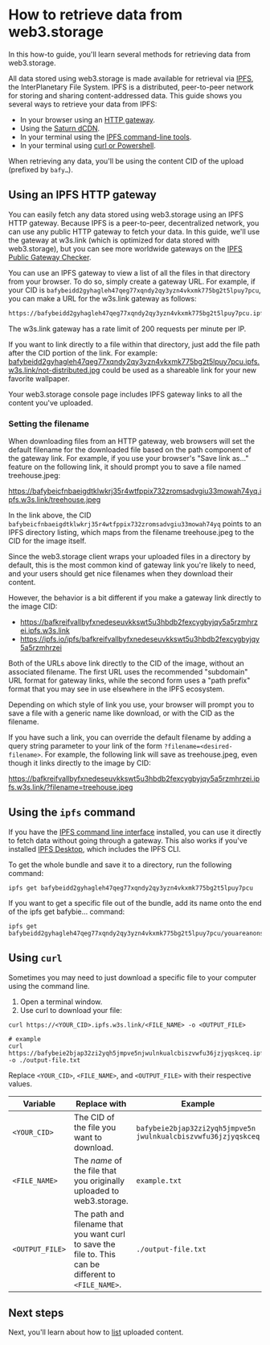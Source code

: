 
# How to retrieve data from web3.storage

In this how-to guide, you'll learn several methods for retrieving data from web3.storage.

All data stored using web3.storage is made available for retrieval via [IPFS](https://ipfs.io/), the InterPlanetary File System. IPFS is a distributed, peer-to-peer network for storing and sharing content-addressed data. This guide shows you several ways to retrieve your data from IPFS:

- In your browser using an [HTTP gateway](/docs/how-to/retrieve/#using-an-ipfs-http-gateway).
- Using the [Saturn dCDN](https://saturn.tech/).
- In your terminal using the [IPFS command-line tools](/docs/how-to/retrieve/#using-the-ipfs-command-line).
- In your terminal using [curl or Powershell](/docs/how-to/retrieve/#using-curl-or-powershell).

When retrieving any data, you'll be using the content CID of the upload (prefixed by `bafy…`).

## Using an IPFS HTTP gateway

You can easily fetch any data stored using web3.storage using an IPFS HTTP gateway. Because IPFS is a peer-to-peer, decentralized network, you can use any public HTTP gateway to fetch your data. In this guide, we'll use the gateway at w3s.link (which is optimized for data stored with web3.storage), but you can see more worldwide gateways on the [IPFS Public Gateway Checker](https://ipfs.github.io/public-gateway-checker/).

You can use an IPFS gateway to view a list of all the files in that directory from your browser. To do so, simply create a gateway URL. For example, if your CID is `bafybeidd2gyhagleh47qeg77xqndy2qy3yzn4vkxmk775bg2t5lpuy7pcu`, you can make a URL for the w3s.link gateway as follows:

```sh
https://bafybeidd2gyhagleh47qeg77xqndy2qy3yzn4vkxmk775bg2t5lpuy7pcu.ipfs.w3s.link/
```
<Callout>
  The w3s.link gateway has a rate limit of 200 requests per minute per IP.
</Callout>

If you want to link directly to a file within that directory, just add the file path after the CID portion of the link. For example: [bafybeidd2gyhagleh47qeg77xqndy2qy3yzn4vkxmk775bg2t5lpuy7pcu.ipfs.w3s.link/not-distributed.jpg](https://bafybeidd2gyhagleh47qeg77xqndy2qy3yzn4vkxmk775bg2t5lpuy7pcu.ipfs.w3s.link/not-distributed.jpg) could be used as a shareable link for your new favorite wallpaper.

<Callout>
  Your web3.storage console page includes IPFS gateway links to all the content you've uploaded.
</Callout>

### Setting the filename

When downloading files from an HTTP gateway, web browsers will set the default filename for the downloaded file based on the path component of the gateway link. For example, if you use your browser's "Save link as..." feature on the following link, it should prompt you to save a file named treehouse.jpeg:

https://bafybeicfnbaeigdtklwkrj35r4wtfppix732zromsadvgiu33mowah74yq.ipfs.w3s.link/treehouse.jpeg

In the link above, the CID `bafybeicfnbaeigdtklwkrj35r4wtfppix732zromsadvgiu33mowah74yq` points to an IPFS directory listing, which maps from the filename treehouse.jpeg to the CID for the image itself.

Since the web3.storage client wraps your uploaded files in a directory by default, this is the most common kind of gateway link you're likely to need, and your users should get nice filenames when they download their content.

However, the behavior is a bit different if you make a gateway link directly to the image CID:

- https://bafkreifvallbyfxnedeseuvkkswt5u3hbdb2fexcygbyjqy5a5rzmhrzei.ipfs.w3s.link
- https://ipfs.io/ipfs/bafkreifvallbyfxnedeseuvkkswt5u3hbdb2fexcygbyjqy5a5rzmhrzei

Both of the URLs above link directly to the CID of the image, without an associated filename. The first URL uses the recommended "subdomain" URL format for gateway links, while the second form uses a "path prefix" format that you may see in use elsewhere in the IPFS ecosystem.

Depending on which style of link you use, your browser will prompt you to save a file with a generic name like download, or with the CID as the filename.

If you have such a link, you can override the default filename by adding a query string parameter to your link of the form `?filename=<desired-filename>`. For example, the following link will save as treehouse.jpeg, even though it links directly to the image by CID:

https://bafkreifvallbyfxnedeseuvkkswt5u3hbdb2fexcygbyjqy5a5rzmhrzei.ipfs.w3s.link/?filename=treehouse.jpeg

## Using the `ipfs` command

If you have the [IPFS command line interface](https://docs.ipfs.io/how-to/command-line-quick-start/) installed, you can use it directly to fetch data without going through a gateway. This also works if you've installed [IPFS Desktop](https://docs.ipfs.io/install/ipfs-desktop/), which includes the IPFS CLI.

To get the whole bundle and save it to a directory, run the following command:

```shell
ipfs get bafybeidd2gyhagleh47qeg77xqndy2qy3yzn4vkxmk775bg2t5lpuy7pcu
```

If you want to get a specific file out of the bundle, add its name onto the end of the ipfs get bafybie... command:

```shell
ipfs get bafybeidd2gyhagleh47qeg77xqndy2qy3yzn4vkxmk775bg2t5lpuy7pcu/youareanonsense.jpg
```

## Using `curl`

Sometimes you may need to just download a specific file to your computer using the command line.

1. Open a terminal window.
2. Use curl to download your file:

```shell
curl https://<YOUR_CID>.ipfs.w3s.link/<FILE_NAME> -o <OUTPUT_FILE>

# example
curl https://bafybeie2bjap32zi2yqh5jmpve5njwulnkualcbiszvwfu36jzjyqskceq.ipfs.w3s.link/example.txt -o ./output-file.txt
```

Replace `<YOUR_CID>`, `<FILE_NAME>`, and `<OUTPUT_FILE>` with their respective values.

| Variable | Replace with | Example |
| --- | --- | --- |
| `<YOUR_CID>` | The CID of the file you want to download. | `bafybeie2bjap32zi2yqh5jmpve5n jwulnkualcbiszvwfu36jzjyqskceq` |
| `<FILE_NAME>` | The _name_ of the file that you originally uploaded to web3.storage. | `example.txt` |
| `<OUTPUT_FILE>` | The path and filename that you want curl to save the file to. This can be different to `<FILE_NAME>`. | `./output-file.txt` |

## Next steps

Next, you'll learn about how to [list](/docs/how-to/list/) uploaded content.
